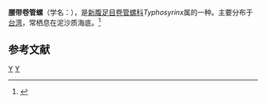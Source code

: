 {{Speciesbox
| taxon = Typhosyrinx supracostata
| binomial_authority = (Schepman, 1913)
}}
'''腰带卷管螺'''（学名：''{{lang|la|Typhosyrinx supracostata}}''），是[[新腹足目|新腹足目]][[卷管螺科|卷管螺科]]''Typhosyrinx''属的一种。主要分布于[[台湾|台湾]]，常栖息在泥沙质海底。<ref>{{cite web|url=http://shell.sinica.edu.tw/chinese/shellbase_detail.php?science_no=3114|title=国际贝库：腰带卷管螺|publisher=台湾贝类资料库|accessdate=2009-08-11}}</ref>

== 参考文献 ==
{{reflist}}

{{taxonbar}}
[[Category:_1913年描述的动物|Y]]
[[Category:捲管螺科|Y]]